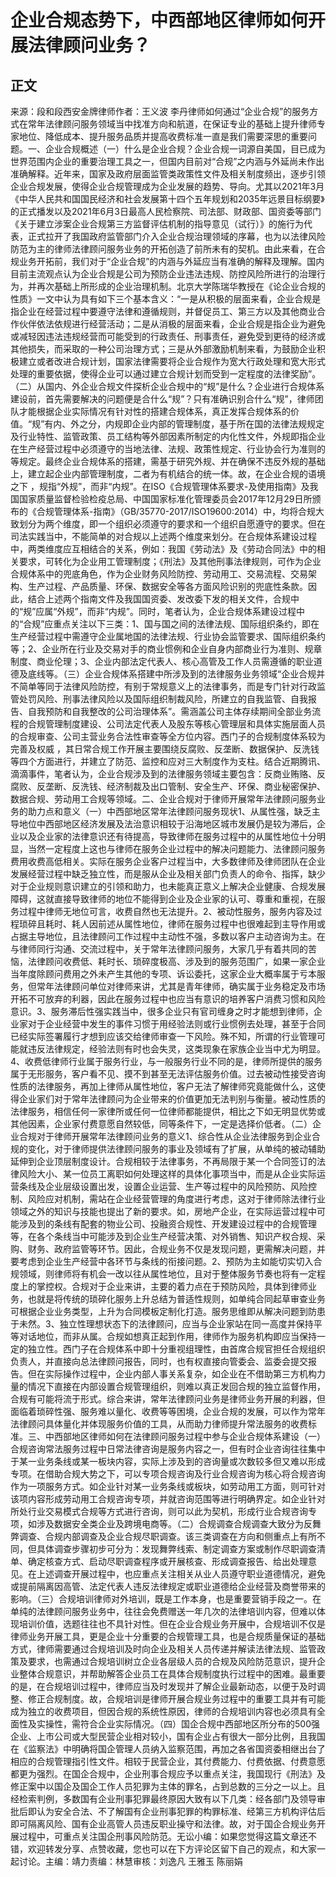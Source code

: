 # 企业合规态势下，中西部地区律师如何开展法律顾问业务？
## 正文
来源：段和段西安金牌律师作者：王义波 李丹律师如何通过“企业合规”的服务方式在常年法律顾问服务领域当中找准方向和航道，在保证专业的基础上提升律师专家地位、降低成本、提升服务品质并提高收费标准一直是我们需要深思的重要问题。一、企业合规概述（一）什么是企业合规？企业合规一词源自美国，目已成为世界范围内企业的重要治理工具之一，但国内目前对“合规”之内涵与外延尚未作出准确解释。近年来，国家及政府层面监管类政策性文件及相关制度频出，逐步引领企业合规发展，使得企业合规管理成为企业发展的趋势、导向。尤其以2021年3月《中华人民共和国国民经济和社会发展第十四个五年规划和2035年远景目标纲要》的正式播发以及2021年6月3日最高人民检察院、司法部、财政部、国资委等部门《关于建立涉案企业合规第三方监督评估机制的指导意见（试行）》的施行为代表，正式拉开了我国政府监管部门介入企业合规治理领域的序幕，也为以法律风险防范为主的律师法律顾问服务业务的开拓创造了前所未有的契机。由此来看，在合规业务开拓前，我们对于“企业合规”的内涵与外延应当有准确的解释及理解。国内目前主流观点认为企业合规是公司为预防企业违法违规、防控风险所进行的治理行为，并再次基础上所形成的企业治理机制。北京大学陈瑞华教授在《论企业合规的性质》一文中认为具有如下三个基本含义：“一是从积极的层面来看，企业合规是指企业在经营过程中要遵守法律和遵循规则，并督促员工、第三方以及其他商业合作伙伴依法依规进行经营活动；二是从消极的层面来看，企业合规是指企业为避免或减轻因违法违规经营而可能受到的行政责任、刑事责任，避免受到更待的经济或其他损失，而采取的一种公司治理方式；三是从外部激励机制来看，为鼓励企业积极建立或者改进合规计划，国家法律需要将企业合规作为宽大行政处理和宽大形式处理的重要依据，使得企业可以通过建立合规计划而受到一定程度的法律奖励”。（二）从国内、外企业合规文件探析企业合规中的“规”是什么？企业进行合规体系建设前，首先需要解决的问题便是合什么“规”？只有准确识别合什么“规”，律师团队才能根据企业实际情况有针对性的搭建合规体系，真正发挥合规体系的价值。“规”有内、外之分，内规即企业内部的管理制度，基于所在国的法律法规规定及行业特性、监管政策、员工结构等外部因素所制定的内化性文件，外规即指企业在生产经营过程中必须遵守的当地法律、法规、政策性规定、行业协会行为准则的等规定。最终企业合规体系的搭建，需基于研究外规、并在确保不违反外规的基础上，建立起企业内部管理制度，二者为有机结合的统一体。故，在企业合规的语境之下 ，规指“外规”，而非“内规”。在ISO《合规管理体系要求-及使用指南》及我国国家质量监督检验检疫总局、中国国家标准化管理委员会2017年12月29日所颁布的《合规管理体系-指南》（GB/35770-2017/ISO19600:2014）中，均将合规大致划分为两个维度，即一个组织必须遵守的要求和一个组织自愿遵守的要求。但在司法实践当中，不能简单的对合规以上述两个维度来划分。在合规体系建设过程中，两类维度应互相结合的关系，例如：我国《劳动法》及《劳动合同法》中的相关要求，可转化为企业用工管理制度；《刑法》及其他刑事法律规则，可作为企业合规体系中的兜底角色，作为企业财务风险防控、劳动用工、交易流程、交易架构、生产过程、产品质量、环保、数据安全等各方面风险识别的兜底性条款。因此，结合上述两个指南文件及我国国资委、发改委下发的相关文件，合规中的“规”应属“外规”，而非“内规”。同时，笔者认为，企业合规体系建设过程中的“合规”应重点关注以下三类：1、国与国之间的法律法规、国际组织条约，即在生产经营过程中需遵守企业属地国的法律法规、行业协会监管要求、国际组织条约等；2、企业所在行业及交易对手的商业惯例和企业自身内部商业行为准则、规章制度、商业伦理；3、企业内部法定代表人、核心高管及工作人员需遵循的职业道德及底线等。（三）企业合规体系搭建中所涉及到的法律服务业务领域“企业合规并不简单等同于法律风险防控，有别于常规意义上的法律事务，而是专门针对行政监管处罚风险、刑事法律风险以及国际组织制裁风险，所建立的自我监管、自我报告、自我预防和自我整改的公司治理体系”。需涵盖公司主体存续期间全部业务流程的合规管理制度建设、公司法定代表人及股东等核心管理层和具体实施层面人员的合规审查、公司主营业务合法性审查等全方位内容。西门子的合规制度体系较为完善及权威 ，其日常合规工作开展主要围绕反腐败、反垄断、数据保护、反洗钱等四个方面进行，并建立了防范、监控和应对三大制度作为支柱。结合近期腾讯、滴滴事件，笔者认为，企业合规涉及到的法律服务领域主要包含：反商业贿赂、反腐败、反垄断、反洗钱、经济制裁及出口管制、安全生产、环保、商业秘密保护、数据合规、劳动用工合规等领域。二、企业合规对于律师开展常年法律顾问服务业务的助力点和意义（一）中西部地区常年法律顾问服务现状1、从属性强，缺乏主导地位中西部地区经济发展及法治意识相较于沿海地区城市发展仍是较为滞后，企业以及企业家的法律意识还有待提高，导致律师在服务过程中的从属性地位十分明显，当然一定程度上这也与律师在服务企业过程中的解决问题能力、法律顾问服务费用收费高低相关。实际在服务企业客户过程当中，大多数律师及律师团队在企业发展经营过程中缺乏独立性，而是服从企业及相关部门负责人的命令、指挥，缺少对于企业规则意识建立的引领和助力，也未能真正意义上解决企业健康、合规发展障碍，这就直接导致律师的地位不能得到企业及企业家的认可、尊重和重视，在服务过程中律师无地位可言，收费自然也无法提升。2、被动性服务，服务内容及过程琐碎且耗时、耗人因前述从属性地位，律师在服务过程中也很难起到主导作用或占据主导地位，且法律顾问工作过程中主动性不强，多数以客户主动咨询为主。在与律师同行沟通、交流过程中，关于常年法律顾问服务，大家几乎有着共同的苦恼，法律顾问收费低、耗时长、琐碎度极高、涉及到的服务范围广，如果一家企业当年度除顾问费用之外未产生其他的专项、诉讼委托，这家企业大概率属于亏本服务，但常年法律顾问单位对律师来讲，尤其是青年律师，确实属于业务稳定及市场开拓不可放弃的利器，因此在服务过程中也应当有意识的培养客户消费习惯和风险意识。3、服务滞后性强实践当中，很多企业只有官司缠身之时才能想到律师，企业家对于企业经营中发生的事件习惯于用经验法则或行业惯例去处理，甚至于合同已经实际签署履行才想到应该交给律师审查一下风险。殊不知，所谓的行业管理可能就违反法律规定，经验法则有时也会失灵，这类现象在家族企业当中尤为明显。4、收费低律师行业属于服务行业，与一般服务行业不同的是，律师所提供的服务属于无形服务，客户看不见、摸不到甚至无法评估服务价值。过去被动性接受咨询性质的法律服务，再加上律师从属性地位，客户无法了解律师究竟能做什么，这使得企业家们对于常年法律顾问为企业带来的价值更加无法判别与衡量。被动性质的法律服务，相信任何一家律所或任何一位律师都能提供，相比之下如无明显优势或其他因素，企业家付费意愿自然较低，同等条件下，一定是选择价低者。（二）企业合规对于律师开展常年法律顾问业务的意义1、综合性从企业法律服务到企业合规的变化，对于律师提供法律顾问服务的事业及领域有了扩展，从单纯的被动辅助延伸到企业顶层制度设计。合规相较于法律事务，不再局限于某一个合同签订的法律风险大小、某一位员工离职如何处理这样的具体化事项当中，而是从企业实际运营条线及企业层级设置出发，设置企业运营、生产等过程中的风险预防、风险控制、风险应对机制，需站在企业经营管理的角度进行考虑，这对于律师除法律行业领域之外的知识与技能也提出了新的要求。如，房地产企业，在实际运营过程中可能涉及到的条线有配套的物业公司、投融资合规性、开发建设过程中的合规管理等，在各个条线当中可能涉及到企业生产经营决策、对外销售、知识产权合规、采购、财务、政府监管等环节。因此，合规业务不仅是发现问题，更需解决问题，并要考虑到企业生产经营中各环节与条线的衔接问题。2、预防为主如能切实切入合规领域，则律师将有机会一改以往从属性地位，且对于整体服务节奏也将有一定程度上的掌控权。合规对于企业来讲，主要的着力点在于预防风险，具体到律师业务，也就是将传统的琐碎化服务上升总结为普适性规则，如单纯合同起草审查业务可根据企业业务类型，上升为合同模板定制化打造。服务思维即从解决问题到防患于未然。3、独立性理想状态下的法律顾问，应当与企业家站在同一高度并保持平等对话地位，而非从属。合规如想真正起到作用，律师作为服务机构即应当保持一定的独立性。西门子在合规体系中即十分重视组理性，由首席合规官担任合规组织负责人，并直接向总法律顾问报告，同时，也有权直接向管委会、监委会提交报告。但在实际操作过程中，企业内部人事关系复杂，如企业在不借助第三方机构力量的情况下直接在内部设置合规管理组织，则难以真正发回合规的独立监督作用，合规有可能将流于形式。综合来讲，常年法律顾问业务是律师业务开展的利器，但面临着琐碎性强、服务难以量化、收费等等困境，企业合规的发展，可以作为常年法律顾问具体量化并体现服务价值的工具，从而助力律师提升常法服务的收费标准。三、中西部地区律师如何在法律顾问服务过程中参与企业合规体系建设（一）合规咨询常法服务过程中日常法律咨询是服务内容之一，但有时企业咨询往往集中于某一业务条线或某一板块内容，实际上涉及到的咨询量或次数较多但又难以形成专项。在借助合规大势之下，可以专项合规咨询及行业合规咨询为核心将合规咨询作为一项服务方式。如企业针对某一业务条线或板块，如劳动用工方面，则可针对该项内容形成劳动用工合规咨询专项，并就咨询范围等进行明确界定。如企业针对所处行业交易模式合规等方式进行咨询，则可以此为契机，形成行业合规咨询专项，如涉及数据安全类企业及跨境电商等。（二）合规调查合规调查大致分为反舞弊调查、合规内部调查及企业合规尽职调查。该三类调查在方向和侧重点上有所不同，但具体调查步骤初步可分为：发现舞弊线索、制定调查方案或制作尽职调查清单、确定核查方式、启动尽职调查程序或开展核查、形成调查报告、给出处理意见。在上述调查开展过程中，也应重点关注相关从业人员遵守职业道德情况，避免或提前隔离因高管、法定代表人违反法律规定或职业道德给企业经营及商誉带来的影响。（三）合规培训律师对外培训，既是工作本身，也是重要营销手段之一。在单纯的法律顾问服务业务中，往往会免费赠送一年几次的法律培训内容，但难以体现培训价值，选题往往也不具针对性。但在企业合规业务开展中，合规培训不仅是律师业务开展工具，更是企业十分重要的合规管理工具，也是合规质量保证的基础方式，律师需要通过合规培训及时向企业及相关人员传递并解读法律法规、监管政策及要求，也需通过合规培训树立企业各层级人员的合规及风险防范意识，提升企业整体合规意识，并帮助解答企业员工在具体合规制度执行过程中的困难。最重要的是，在合规培训过程中，律师应当及时发现并了解企业最新动态，以便于及时调整、修正合规制度。故，合规培训是律师开展合规业务过程中的重要工具并有可能成为独立的收费项目，但因合规的系统性原因，律师的合规培训内容也必须具有全面性及实操性，需符合企业实际情况。（四）国企合规中西部地区所分布的500强企业、上市公司或大型民营企业相对较小，国有企业占有很大一部分比例，且我国在《监察法》中明确将国企管理人员纳入监察范围，再加之各省国资委相继出台了相应的合规管理指引性文件。相较于民营企业，其付费能力、付费依据、付费意愿都更为强烈。在国企合规中，企业刑事合规应予以重点关注，我国现行《刑法》及修正案中以国企及国企工作人员犯罪为主体的罪名，占到总数的三分之一以上。且经检索判例，多数国有企业刑事犯罪最终原因大致有以下几类：经各部门及领导审批后即认为安全合法、不了解国有企业刑事犯罪的构罪标准、经第三方机构评估后即可隔离风险、国有企业高管人员违反职业操守和法律。故，对于国企合规业务开展过程中，可重点关注国企刑事风险防范。无讼小编：如果您觉得这篇文章还不错，欢迎转发分享、点赞收藏，您也可以在下方评论区留下自己的观点，和大家一起讨论。主编：靖力责编：林慧审核：刘逸凡 王雅玉 陈丽娟 
